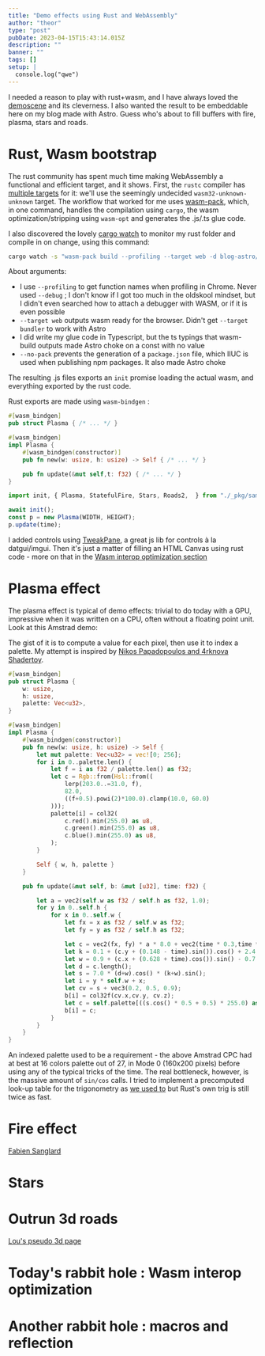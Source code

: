 ```yaml
---
title: "Demo effects using Rust and WebAssembly"
author: "theor"
type: "post"
pubDate: 2023-04-15T15:43:14.015Z
description: ""
banner: ""
tags: []
setup: |
  console.log("qwe")
---
```


I needed a reason to play with rust+wasm, and I have always loved the [demoscene](http://demoscene-the-art-of-coding.net/the-demoscene/) and its cleverness. I also wanted the result to be embeddable here on my blog made with Astro. Guess who's about to fill buffers with fire, plasma, stars and roads.

# Rust, Wasm bootstrap

The rust community has spent much time making WebAssembly a functional and efficient target, and it shows. First, the `rustc` compiler has [multiple targets](https://rustwasm.github.io/wasm-bindgen/reference/rust-targets.html) for it: we'll use the seemingly undecided `wasm32-unknown-unknown` target. The workflow that worked for me uses [wasm-pack](https://rustwasm.github.io/docs/wasm-pack/), which, in one command, handles the compilation using `cargo`, the wasm optimization/stripping using `wasm-opt` and generates the .js/.ts glue code.

I also discovered the lovely [cargo watch](https://crates.io/crates/cargo-watch) to monitor my rust folder and compile in on change, using this command:
```sh
cargo watch -s "wasm-pack build --profiling --target web -d blog-astro/src/content/blog/lorem-ipsum/_pkg --no-typescript --no-pack"
```

About arguments:
- I use `--profiling` to get function names when profiling in Chrome. Never used `--debug` ; I don't know if I got too much in the oldskool mindset, but I didn't even searched how to attach a debugger with WASM, or if it is even possible
- `--target web` outputs wasm ready for the browser. Didn't get `--target bundler` to work with Astro
- I did write my glue code in Typescript, but the ts typings that wasm-build outputs made Astro choke on a const with no value
- `--no-pack` prevents the generation of a `package.json` file, which IIUC is used when publishing npm packages. It also made Astro choke

The resulting .js files exports an `init` promise loading the actual wasm, and everything exported by the rust code.

Rust exports are made using `wasm-bindgen` :

```rust
#[wasm_bindgen]
pub struct Plasma { /* ... */ }

#[wasm_bindgen]
impl Plasma {
    #[wasm_bindgen(constructor)]
    pub fn new(w: usize, h: usize) -> Self { /* ... */ }

    pub fn update(&mut self,t: f32) { /* ... */ }
}
```


```ts
import init, { Plasma, StatefulFire, Stars, Roads2,  } from "./_pkg/sample_rust";

await init();
const p = new Plasma(WIDTH, HEIGHT);
p.update(time);
```

I added controls using [TweakPane](https://cocopon.github.io/tweakpane/), a great js lib for controls à la datgui/imgui. Then it's just a matter of filling an HTML Canvas using rust code - more on that in the [Wasm interop optimization section](#todays-rabbit-hole--wasm-interop-optimization)

# Plasma effect

<Run data-sample="Plasma" />

The plasma effect is typical of demo effects: trivial to do today with a GPU, impressive when it was written on a CPU, often without a floating point unit.  Look at this Amstrad demo:

<YouTube id="cEFDKup7il8"/>


The gist of it is to compute a value for each pixel, then use it to index a palette. My attempt is inspired by [Nikos Papadopoulos and 4rknova Shadertoy](https://www.shadertoy.com/view/4tdGWX).

```rust
#[wasm_bindgen]
pub struct Plasma {
    w: usize,
    h: usize,
    palette: Vec<u32>,
}

#[wasm_bindgen]
impl Plasma {
    #[wasm_bindgen(constructor)]
    pub fn new(w: usize, h: usize) -> Self {
        let mut palette: Vec<u32> = vec![0; 256];
        for i in 0..palette.len() {
            let f = i as f32 / palette.len() as f32;
            let c = Rgb::from(Hsl::from((
                lerp(203.0..=31.0, f),
                82.0,
                ((f+0.5).powi(2)*100.0).clamp(10.0, 60.0)
            )));
            palette[i] = col32(
                c.red().min(255.0) as u8,
                c.green().min(255.0) as u8,
                c.blue().min(255.0) as u8,
            );
        }

        Self { w, h, palette }
    }

    pub fn update(&mut self, b: &mut [u32], time: f32) {

        let a = vec2(self.w as f32 / self.h as f32, 1.0);
        for y in 0..self.h {
            for x in 0..self.w {
                let fx = x as f32 / self.w as f32;
                let fy = y as f32 / self.h as f32;

                let c = vec2(fx, fy) * a * 8.0 + vec2(time * 0.3,time * 0.3);
                let k = 0.1 + (c.y + (0.148 - time).sin()).cos() + 2.4 * time;
                let w = 0.9 + (c.x + (0.628 + time).cos()).sin() - 0.7 * time;
                let d = c.length();
                let s = 7.0 * (d+w).cos() * (k+w).sin();
                let i = y * self.w + x;
                let cv = s + vec3(0.2, 0.5, 0.9);
                b[i] = col32f(cv.x,cv.y, cv.z);
                let c = self.palette[((s.cos() * 0.5 + 0.5) * 255.0) as usize % 256];
                b[i] = c;
            }
        }
    }
}
```

An indexed palette used to be a requirement - the above Amstrad CPC had at best at 16 colors palette out of 27, in Mode 0 (160x200 pixels) before using any of the typical tricks of the time. The real bottleneck, however, is the massive amount of `sin/cos` calls. I tried to implement a precomputed look-up table for the trigonometry as [we used to](https://namoseley.wordpress.com/2015/07/26/sincos-generation-using-table-lookup-and-iterpolation/) but Rust's own trig is still twice as fast.

# Fire effect

<Run id="asd3" data-sample="firestate" data-message="wwwww"/>

[Fabien Sanglard](https://fabiensanglard.net/doom_fire_psx/index.html)

# Stars

<Run data-sample="Stars" />

# Outrun 3d roads

<Run data-sample="Roads"/>

[Lou's pseudo 3d page](http://www.extentofthejam.com/pseudo/)

# Today's rabbit hole : Wasm interop optimization

# Another rabbit hole : macros and reflection 
